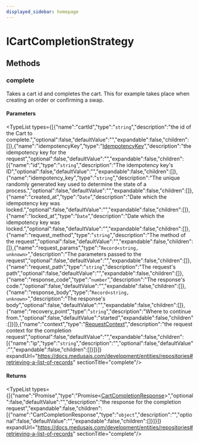```yaml
---
displayed_sidebar: homepage
---
```



# ICartCompletionStrategy

## Methods

### complete

Takes a cart id and completes the cart. This for example takes place when
creating an order or confirming a swap.

#### Parameters

<TypeList types={[{"name":"cartId","type":"`string`","description":"the id of the Cart to complete.","optional":false,"defaultValue":"","expandable":false,"children":[]},{"name":"idempotencyKey","type":"[IdempotencyKey](../../entities/classes/entities.IdempotencyKey.mdx)","description":"the idempotency key for the request","optional":false,"defaultValue":"","expandable":false,"children":[{"name":"id","type":"`string`","description":"The idempotency key's ID","optional":false,"defaultValue":"","expandable":false,"children":[]},{"name":"idempotency_key","type":"`string`","description":"The unique randomly generated key used to determine the state of a process.","optional":false,"defaultValue":"","expandable":false,"children":[]},{"name":"created_at","type":"`Date`","description":"Date which the idempotency key was locked.","optional":false,"defaultValue":"","expandable":false,"children":[]},{"name":"locked_at","type":"`Date`","description":"Date which the idempotency key was locked.","optional":false,"defaultValue":"","expandable":false,"children":[]},{"name":"request_method","type":"`string`","description":"The method of the request","optional":false,"defaultValue":"","expandable":false,"children":[]},{"name":"request_params","type":"`Record<string, unknown>`","description":"The parameters passed to the request","optional":false,"defaultValue":"","expandable":false,"children":[]},{"name":"request_path","type":"`string`","description":"The request's path","optional":false,"defaultValue":"","expandable":false,"children":[]},{"name":"response_code","type":"`number`","description":"The response's code.","optional":false,"defaultValue":"","expandable":false,"children":[]},{"name":"response_body","type":"`Record<string, unknown>`","description":"The response's body","optional":false,"defaultValue":"","expandable":false,"children":[]},{"name":"recovery_point","type":"`string`","description":"Where to continue from.","optional":false,"defaultValue":"started","expandable":false,"children":[]}]},{"name":"context","type":"[RequestContext](../types/medusa.RequestContext.mdx)","description":"the request context for the completion request","optional":false,"defaultValue":"","expandable":false,"children":[{"name":"ip","type":"`string`","description":"","optional":false,"defaultValue":"","expandable":false,"children":[]}]}]} expandUrl="https://docs.medusajs.com/development/entities/repositories#retrieving-a-list-of-records" sectionTitle="complete"/>

#### Returns

<TypeList types={[{"name":"Promise","type":"Promise&#60;[CartCompletionResponse](../types/medusa.CartCompletionResponse.mdx)&#62;","optional":false,"defaultValue":"","description":"the response for the completion request","expandable":false,"children":[{"name":"CartCompletionResponse","type":"`object`","description":"","optional":false,"defaultValue":"","expandable":false,"children":[]}]}]} expandUrl="https://docs.medusajs.com/development/entities/repositories#retrieving-a-list-of-records" sectionTitle="complete"/>
